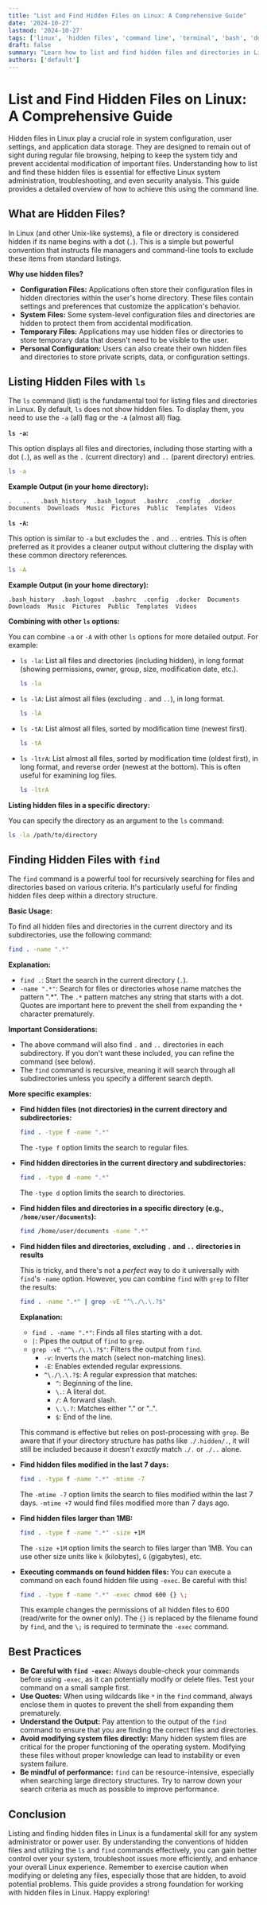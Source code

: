 ```yaml
---
title: "List and Find Hidden Files on Linux: A Comprehensive Guide"
date: '2024-10-27'
lastmod: '2024-10-27'
tags: ['linux', 'hidden files', 'command line', 'terminal', 'bash', 'dotfiles', 'file management', 'system administration', 'security', 'linux tips']
draft: false
summary: "Learn how to list and find hidden files and directories in Linux using the command line. Discover the significance of hidden files, their naming conventions, and practical examples with `ls` and `find` commands for efficient file management and system administration."
authors: ['default']
---
```


# List and Find Hidden Files on Linux: A Comprehensive Guide

Hidden files in Linux play a crucial role in system configuration, user settings, and application data storage. They are designed to remain out of sight during regular file browsing, helping to keep the system tidy and prevent accidental modification of important files.  Understanding how to list and find these hidden files is essential for effective Linux system administration, troubleshooting, and even security analysis.  This guide provides a detailed overview of how to achieve this using the command line.

## What are Hidden Files?

In Linux (and other Unix-like systems), a file or directory is considered hidden if its name begins with a dot (`.`). This is a simple but powerful convention that instructs file managers and command-line tools to exclude these items from standard listings.

**Why use hidden files?**

*   **Configuration Files:**  Applications often store their configuration files in hidden directories within the user's home directory. These files contain settings and preferences that customize the application's behavior.
*   **System Files:**  Some system-level configuration files and directories are hidden to protect them from accidental modification.
*   **Temporary Files:**  Applications may use hidden files or directories to store temporary data that doesn't need to be visible to the user.
*   **Personal Configuration:**  Users can also create their own hidden files and directories to store private scripts, data, or configuration settings.

## Listing Hidden Files with `ls`

The `ls` command (list) is the fundamental tool for listing files and directories in Linux. By default, `ls` does not show hidden files. To display them, you need to use the `-a` (all) flag or the `-A` (almost all) flag.

**`ls -a`:**

This option displays all files and directories, including those starting with a dot (`.`), as well as the `.` (current directory) and `..` (parent directory) entries.

```bash
ls -a
```

**Example Output (in your home directory):**

```
.   ..   .bash_history  .bash_logout  .bashrc  .config  .docker  Documents  Downloads  Music  Pictures  Public  Templates  Videos
```

**`ls -A`:**

This option is similar to `-a` but excludes the `.` and `..` entries.  This is often preferred as it provides a cleaner output without cluttering the display with these common directory references.

```bash
ls -A
```

**Example Output (in your home directory):**

```
.bash_history  .bash_logout  .bashrc  .config  .docker  Documents  Downloads  Music  Pictures  Public  Templates  Videos
```

**Combining with other `ls` options:**

You can combine `-a` or `-A` with other `ls` options for more detailed output. For example:

*   `ls -la`:  List all files and directories (including hidden), in long format (showing permissions, owner, group, size, modification date, etc.).

    ```bash
    ls -la
    ```

*   `ls -lA`: List almost all files (excluding `.` and `..`), in long format.

    ```bash
    ls -lA
    ```

*   `ls -tA`:  List almost all files, sorted by modification time (newest first).

    ```bash
    ls -tA
    ```

*   `ls -ltrA`: List almost all files, sorted by modification time (oldest first), in long format, and reverse order (newest at the bottom).  This is often useful for examining log files.

    ```bash
    ls -ltrA
    ```

**Listing hidden files in a specific directory:**

You can specify the directory as an argument to the `ls` command:

```bash
ls -la /path/to/directory
```

## Finding Hidden Files with `find`

The `find` command is a powerful tool for recursively searching for files and directories based on various criteria.  It's particularly useful for finding hidden files deep within a directory structure.

**Basic Usage:**

To find all hidden files and directories in the current directory and its subdirectories, use the following command:

```bash
find . -name ".*"
```

**Explanation:**

*   `find .`:  Start the search in the current directory (`.`).
*   `-name ".*"`:  Search for files or directories whose name matches the pattern ".*".  The `.*` pattern matches any string that starts with a dot.  Quotes are important here to prevent the shell from expanding the `*` character prematurely.

**Important Considerations:**

*   The above command will also find `.` and `..` directories in each subdirectory. If you don't want these included, you can refine the command (see below).
*   The `find` command is recursive, meaning it will search through all subdirectories unless you specify a different search depth.

**More specific examples:**

*   **Find hidden files (not directories) in the current directory and subdirectories:**

    ```bash
    find . -type f -name ".*"
    ```

    The `-type f` option limits the search to regular files.

*   **Find hidden directories in the current directory and subdirectories:**

    ```bash
    find . -type d -name ".*"
    ```

    The `-type d` option limits the search to directories.

*   **Find hidden files and directories in a specific directory (e.g., `/home/user/documents`):**

    ```bash
    find /home/user/documents -name ".*"
    ```

*   **Find hidden files and directories, excluding `.` and `..` directories in results**

    This is tricky, and there's not a *perfect* way to do it universally with `find`'s `-name` option. However, you can combine `find` with `grep` to filter the results:

    ```bash
    find . -name ".*" | grep -vE "^\./\.\.?$"
    ```

    **Explanation:**

    *   `find . -name ".*"`: Finds all files starting with a dot.
    *   `|`: Pipes the output of `find` to `grep`.
    *   `grep -vE "^\./\.\.?$"`: Filters the output from `find`.
        *   `-v`:  Inverts the match (select non-matching lines).
        *   `-E`:  Enables extended regular expressions.
        *   `^\./\.\.?$`: A regular expression that matches:
            *   `^`: Beginning of the line.
            *   `\.`: A literal dot.
            *   `/`: A forward slash.
            *   `\.\.?`: Matches either "." or "..".
            *   `$`: End of the line.

    This command is effective but relies on post-processing with `grep`.  Be aware that if your directory structure has paths like `./.hidden/.`, it will still be included because it doesn't *exactly* match `./.` or `./..` alone.

*   **Find hidden files modified in the last 7 days:**

    ```bash
    find . -type f -name ".*" -mtime -7
    ```

    The `-mtime -7` option limits the search to files modified within the last 7 days.  `-mtime +7` would find files modified more than 7 days ago.

*   **Find hidden files larger than 1MB:**

    ```bash
    find . -type f -name ".*" -size +1M
    ```

    The `-size +1M` option limits the search to files larger than 1MB.  You can use other size units like `k` (kilobytes), `G` (gigabytes), etc.

* **Executing commands on found hidden files:** You can execute a command on each found hidden file using `-exec`. Be careful with this!

    ```bash
    find . -type f -name ".*" -exec chmod 600 {} \;
    ```

    This example changes the permissions of all hidden files to 600 (read/write for the owner only).  The `{}` is replaced by the filename found by `find`, and the `\;` is required to terminate the `-exec` command.

## Best Practices

*   **Be Careful with `find -exec`:** Always double-check your commands before using `-exec`, as it can potentially modify or delete files. Test your command on a small sample first.
*   **Use Quotes:** When using wildcards like `*` in the `find` command, always enclose them in quotes to prevent the shell from expanding them prematurely.
*   **Understand the Output:** Pay attention to the output of the `find` command to ensure that you are finding the correct files and directories.
*   **Avoid modifying system files directly:** Many hidden system files are critical for the proper functioning of the operating system.  Modifying these files without proper knowledge can lead to instability or even system failure.
*   **Be mindful of performance:**  `find` can be resource-intensive, especially when searching large directory structures. Try to narrow down your search criteria as much as possible to improve performance.

## Conclusion

Listing and finding hidden files in Linux is a fundamental skill for any system administrator or power user. By understanding the conventions of hidden files and utilizing the `ls` and `find` commands effectively, you can gain better control over your system, troubleshoot issues more efficiently, and enhance your overall Linux experience. Remember to exercise caution when modifying or deleting any files, especially those that are hidden, to avoid potential problems. This guide provides a strong foundation for working with hidden files in Linux. Happy exploring!